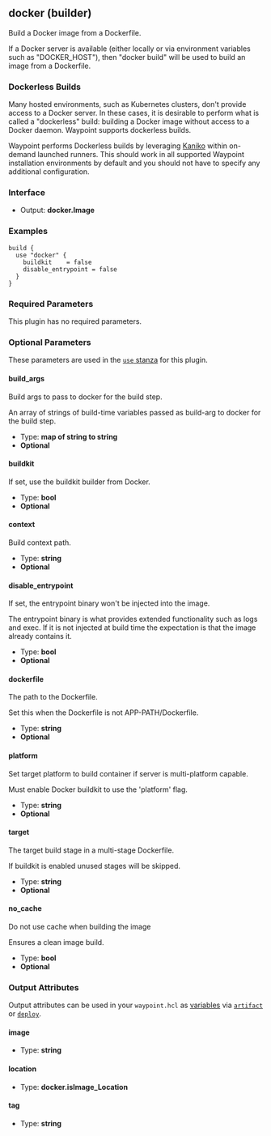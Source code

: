 ## docker (builder)

Build a Docker image from a Dockerfile.

If a Docker server is available (either locally or via environment variables
such as "DOCKER_HOST"), then "docker build" will be used to build an image
from a Dockerfile.

### Dockerless Builds

Many hosted environments, such as Kubernetes clusters, don't provide access
to a Docker server. In these cases, it is desirable to perform what is called
a "dockerless" build: building a Docker image without access to a Docker
daemon. Waypoint supports dockerless builds.

Waypoint performs Dockerless builds by leveraging
[Kaniko](https://github.com/GoogleContainerTools/kaniko)
within on-demand launched runners. This should work in all supported
Waypoint installation environments by default and you should not have
to specify any additional configuration.

### Interface

- Output: **docker.Image**

### Examples

```hcl
build {
  use "docker" {
	buildkit    = false
	disable_entrypoint = false
  }
}
```

### Required Parameters

This plugin has no required parameters.

### Optional Parameters

These parameters are used in the [`use` stanza](/docs/waypoint-hcl/use) for this plugin.

#### build_args

Build args to pass to docker for the build step.

An array of strings of build-time variables passed as build-arg to docker for the build step.

- Type: **map of string to string**
- **Optional**

#### buildkit

If set, use the buildkit builder from Docker.

- Type: **bool**
- **Optional**

#### context

Build context path.

- Type: **string**
- **Optional**

#### disable_entrypoint

If set, the entrypoint binary won't be injected into the image.

The entrypoint binary is what provides extended functionality such as logs and exec. If it is not injected at build time the expectation is that the image already contains it.

- Type: **bool**
- **Optional**

#### dockerfile

The path to the Dockerfile.

Set this when the Dockerfile is not APP-PATH/Dockerfile.

- Type: **string**
- **Optional**

#### platform

Set target platform to build container if server is multi-platform capable.

Must enable Docker buildkit to use the 'platform' flag.

- Type: **string**
- **Optional**

#### target

The target build stage in a multi-stage Dockerfile.

If buildkit is enabled unused stages will be skipped.

- Type: **string**
- **Optional**

#### no_cache

Do not use cache when building the image

Ensures a clean image build.

- Type: **bool**
- **Optional**

### Output Attributes

Output attributes can be used in your `waypoint.hcl` as [variables](/docs/waypoint-hcl/variables) via [`artifact`](/docs/waypoint-hcl/variables/artifact) or [`deploy`](/docs/waypoint-hcl/variables/deploy).

#### image

- Type: **string**

#### location

- Type: **docker.isImage_Location**

#### tag

- Type: **string**
